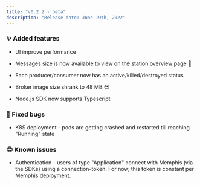 ```yaml
---
title: "v0.2.2 - beta"
description: "Release date: June 19th, 2022"
---
```


<Card
  title="3- Upgrade"
  icon="file"
  href="/deployment/kubernetes/3---upgrade"
/>

### ✨ Added features

- UI improve performance

- Messages size is now available to view on the station overview page 👀

- Each producer/consumer now has an active/killed/destroyed status

- Broker image size shrank to 48 MB 😎

- Node.js SDK now supports Typescript

### 🐛 Fixed bugs

- K8S deployment - pods are getting crashed and restarted till reaching
  "Running" state

### 😔 Known issues

- Authentication - users of type "Application" connect with Memphis (via the
  SDKs) using a connection-token. For now, this token is constant per Memphis
  deployment.
